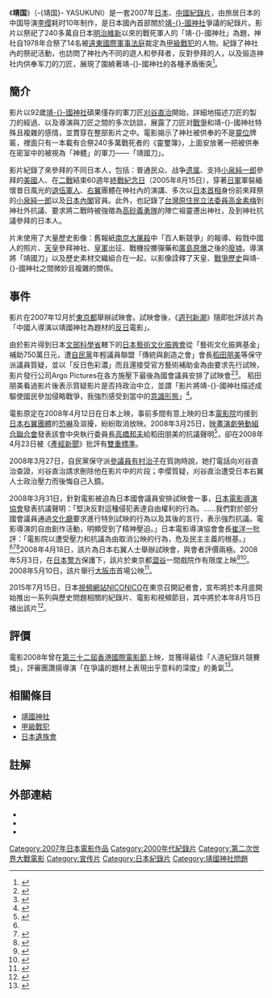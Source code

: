 {{noteTA
|T=zh-hant:靖國神社 (紀錄片); zh-hans:靖国;
|G1=Movie
|G2=Show
|1=zh-hant:靖國神社; zh-hans:靖国;
}}
{{Infobox Film
| name               = 靖国
| original_name      = -{靖国}- YASUKUNI
| image              = Yasukuni (2007 Film).JPG
| cn_image           = 
| hk_image           = 
| tw_image           = 
| caption            = 日本原版電影海報
| director           = [[李纓|李纓]]
| executive_producer =
| producer           = [[張雲輝|張雲輝]]、[[張會軍|張會軍]]、[[胡雲|胡雲]]、[[蔣選斌|蔣選斌]]、李纓
| writer             = 
| narrator           = 
| production_supervisor =
| starring           = [[高金素梅|高金素梅]]<br />[[小泉純一郎|小泉純一郎]]
| music              = [[中村良寬|中村良寬]]
| cinematography     = [[堀田泰寬|堀田泰寬]]、李纓
| editing            = [[大重裕二|大重裕二]]、李纓
| studio             = 龍影電影
| distributor        = {{flagicon|JPN}} Argo Pictures
| released           = {{flagicon|KOR}} [[韩国|韩国]][[釜山國際電影節|釜山國際電影節]] <br /> [[2007年10月|2007年10月]] <br /> {{flagicon|USA}} [[美国|美国]][[聖丹斯電影節|聖丹斯電影節]]<br />{{Start date|2008|1|18}} <br /> {{flagicon|GER}} [[德国|德国]][[柏林影展|柏林影展]] <br /> {{Start date|2008|2|11}} <br /> {{flagicon|HKG}} [[中国|中国]][[香港國際電影節|香港國際電影節]]<br />{{Start date|2008|3|23}}  <br /> {{JPN}} <br />{{Start date|2008|5|3}}
| sec-title          =
| runtime            = 120分鐘
| country            = {{JPN}} {{CHN}}
| language           = [[日語|日語]]、[[國語|國語]]
| imdb_id            = 1073548
| amg_id             = 426704
| budget             = 
| gross              =
| cn_name            = 靖国
| hk_name            = 靖國神社
| tw_name            = 
}}

《'''靖国'''》（-{靖国}- YASUKUNI）是一套2007年[[日本|日本]]、[[中國|中國]][[紀錄片|紀錄片]]，由旅居日本的中国导演[[李缨|李缨]]耗时10年制作，是日本國內首部關於[[靖國神社|靖-{}-國神社]]爭議的紀錄片。影片以祭祀了240多萬自日本[[明治維新|明治維新]]以來的戰死軍人的「靖-{}-國神社」為題，神社自1978年合祭了14名被[[遠東國際軍事法庭|遠東國際軍事法庭]]裁定為[[甲級戰犯|甲級戰犯]]的人物。紀錄了神社內的祭祀活動，也訪問了神社內不同的遊人和參拜者，反對參拜的人，以及锻造神社内供奉军刀的刀匠，展現了圍繞著靖-{}-國神社的各種矛盾衝突<ref>{{cite news |url=http://www.reuters.com/article/idUSPEK28444120070715 |title=Chinese director opens wounds in Yasukuni shrine film |publisher=[[Reuters|Reuters]] |date=2007-07-12 |accessdate=2010-07-27}}</ref>。

== 簡介 ==
影片以92歲[[靖國神社|靖-{}-國神社]]碩果僅存的軍刀匠[[刈谷直治|刈谷直治]]開始，詳細地描述刀匠的製刀的經過、以及導演與刀匠之間的多次訪談，展露了刀匠对[[戰爭|戰爭]]和靖-{}-國神社特殊且複雜的感情，並貫穿在整部影片之中。電影揭示了神社被供奉的不是[[靈位|靈位]]牌匾，裡面只有一本載有合祭240多萬戰死者的《靈璽簿》，上面安放著一把被供奉在密室中的被視為「神體」的軍刀——「靖國刀」。

影片紀錄了來參拜的不同日本人，包括：普通民众、战争[[日本遺族會|遗属]]、支持[[小泉純一郎|小泉純一郎]]參拜的[[美國|美國]]人、在[[二戰|二戰]]結束60週年[[第二次世界大戰對日戰爭勝利紀念日|終戰紀念日]]（2005年8月15日），穿著[[日軍|日軍]]軍裝緬懷昔日風光的[[退伍軍人|退伍軍人]]、[[右翼|右翼]]團體在神社內的演講、多次以[[日本首相|日本首相]]身份前來拜祭的[[小泉純一郎|小泉純一郎]]以及[[日本內閣|日本內閣]]官員。此外，也記錄了[[台灣原住民|台灣原住民]][[立法委員|立法委員]][[高金素梅|高金素梅]]到神社外抗議、要求將二戰時被強徵為[[高砂義勇隊|高砂義勇隊]]的陣亡祖靈遷出神社，及到神社抗議參拜的日本人。

片末使用了大量歷史影像：舊報紙[[南京大屠殺|南京大屠殺]]中「百人斬競爭」的報導、殺戮中國人的照片、[[天皇|天皇]]參拜神社、[[日軍|皇軍]]出征、戰機投擲彈藥和[[廣島原爆|廣島原爆]]之後的[[廢墟|廢墟]]。導演將「靖國刀」以及歷史素材交織組合在一起，以影像詮釋了天皇、[[日本戰爭列表#近代（1867年至今）|戰爭歷史]]與靖-{}-國神社之間微妙且複雜的關係。

== 事件 ==
影片在2007年12月於[[東京都|東京都]]舉辦試映會。試映會後，《[[週刊新潮|週刊新潮]]》隨即批評該片為「中國人導演以靖國神社為題材的[[反日|反日]]電影」。

由於影片得到日本[[文部科學省|文部科學省]]轄下的[[日本藝術文化振興會|日本藝術文化振興會]]從「藝術文化振興基金」補助750萬日元，遭[[自由民主黨_(日本)|自民黨]]年輕議員聯盟「傳統與創造之會」會長[[稻田朋美|稻田朋美]]等保守派議員質疑，並以「反日色彩濃」而且還接受官方藝術補助金為由要求先行試映，影片發行公司Argo Pictures在各方施壓下最後為國會議員安排了試映會<ref>{{cite news |title=指影片“反日色彩濃”日保守議員反對《靖國神社》上映 |publisher=[[聯合早報|聯合早報]] (新加坡) |date=2008-03-10}}</ref><ref>{{cite news |url=http://www.reuters.com/article/idUST27393120080319 |title=Japan cinema operator cancels "Yasukuni" screening |date=2008-03-18 |accessdate=2010-07-27}}</ref>。
稻田朋美看過影片後表示質疑影片是否持政治中立，並謂「影片將靖-{}-國神社描述成驅使國民參加侵略戰爭，我強烈感受到當中的[[意識形態|意識形態]]」<ref name="wenweipo">{{cite news |url=http://news.wenweipo.com/2008/04/02/IN0804020003.htm |title=紀錄片《靖國》難進日本影院 |date=2008-04-02 |publisher=[[文汇报_(香港)|文匯報]] |work=[[新華網|新華網]] |accessdate=2010-07-27}}</ref>。

電影原定在2008年4月12日在日本上映，事前多間有意上映的日本[[電影院|電影院]]均接到[[日本右翼團體|日本右翼團體]]的[[恐嚇|恐嚇]]及滋擾，紛紛取消放映。2008年3月25日，[[映畫演劇勞動組合聯合會|映畫演劇勞動組合聯合會]]發表該會中央執行委員長[[高橋邦夫|高橋邦夫]]給稻田朋美的抗議聲明<ref>{{cite news |title=有關電影《靖國》的抗議聲明|url=http://www.ei-en.net/appeal/080325_protest.pdf|publisher=映畫演劇勞動組合聯合會 |date=2008-03-25 |accessdate=2013-10-05}}</ref>，卻在2008年4月23日被《[[產經新聞|產經新聞]]》批評有[[雙重標準|雙重標準]]。

2008年3月27日，自民黨保守派[[參議員|參議員]][[有村治子|有村治子]]在質詢時說，她打電話向刈谷直治查證，刈谷直治請求刪除他在影片中的片段；李缨質疑，刈谷直治遭受日本右翼人士政治壓力而後悔自己入鏡。

2008年3月31日，針對電影被迫為日本國會議員安排試映會一事，[[日本電影導演協會|日本電影導演協會]]發表抗議聲明：「堅決反對這種侵犯表達自由權利的行為。……我們對於部分國會議員通過[[文化廳|文化廳]]要求進行特別試映的行為以及其後的言行，表示強烈抗議。電影導演的自由創作活動，明顯受到了精神壓迫。」日本電影導演協會會長[[崔洋一|崔洋一]]批評：「電影院以遭受壓力和抗議為由取消公映的行為，危及民主主義的根基。」<ref name="wenweipo"/><ref>{{cite news|title=政客施壓戲院遭恐嚇 日取消公映紀錄片《靖國》|url=http://www.takungpao.com/news/08/04/02/MW-885835.htm|publisher=[[大公報|大公報]]|date=2008-04-02|accessdate=2010-07-27|deadurl=yes|archiveurl=https://web.archive.org/web/20081202182050/http://www.takungpao.com/news/08/04/02/MW-885835.htm|archivedate=2008-12-02}}</ref><ref>{{cite news |title=電影《靖國》遭日本封殺續起爭議 |url=http://news.bbc.co.uk/chinese/trad/hi/newsid_7330000/newsid_7336500/7336527.stm |date=2008-04-08 |publisher=[[英國廣播公司|英國廣播公司]] |accessdate=2010-07-27}}</ref>2008年4月18日，該片為日本右翼人士舉辦試映會，與會者評價兩極。2008年5月3日，在[[日本警方|日本警方]]保護下，該片於東京都[[澀谷|澀谷]]一間戲院作有限度上映<ref>{{cite news |title=嚴密保安下《靖國》東京首映 |url=http://news.bbc.co.uk/chinese/trad/hi/newsid_7380000/newsid_7382200/7382246.stm |publisher=[[英國廣播公司|英國廣播公司]] |date=2008-05-03|accessdate=2013-10-05}}</ref><ref>{{cite news |title=ARTS, BRIEFLY; Tokyo Police Guard Film |url=http://query.nytimes.com/gst/fullpage.html?res=9C0DE6DB1538F936A35756C0A96E9C8B63&&scp=4&sq=YASUKUNI%20film&st=cse |publisher=NYTimes |date=2008-05-05 |accessdate=2010-07-27}}</ref>。2008年5月10日，該片舉行[[大阪市|大阪市]]首場公映<ref>{{cite news |title=《靖國》在日本關西首映 |url=http://news.bbc.co.uk/chinese/trad/hi/newsid_7390000/newsid_7393600/7393681.stm |publisher=英國廣播公司|date=2008-05-10|accessdate=2013-10-05}}</ref>。

2015年7月15日，日本[[視頻網站|視頻網站]][[NICONICO|NICONICO]]在東京召開記者會，宣布將於本月底開始推出一系列與歷史問題相關的紀錄片、電影和視頻節目，其中將於本年8月15日播出該片<ref>{{cite news |title=電影《南京！南京！》將在日本最大視頻網站上映 |url=http://japan.people.com.cn/n/2015/0716/c35468-27313513.html |publisher=人民網|date=2015-07-16|accessdate=2015-08-02}}</ref>。

== 評價 ==
電影2008年曾在[[第三十二屆香港國際電影節|第三十二屆香港國際電影節]]上映，並獲得最佳「人道紀錄片競賽獎」，評審團讚揚導演「在爭議的題材上表現出乎意料的深度」的勇氣<ref>{{cite news |url=http://www.reuters.com/article/idUSHKG35790620080328 |title="Yasukuni" director voices fears after HK film award |publisher=[[Reuters|Reuters]] |date=2008-03-27 |accessdate=2010-07-23}}</ref>。

== 相關條目 ==
* [[靖國神社|靖國神社]]
* [[甲級戰犯|甲級戰犯]]
* [[日本遺族會|日本遺族會]]

== 註解 ==
{{reflist|2}}

== 外部連結 ==
* {{imdb title|1073548}}
* {{amg movie|426704}}
* {{cite news |url=http://www.atchinese.com/index.php?option=com_content&view=article&id=48702&catid=189&Itemid=110 |title=《靖國神社》記錄片在日被封殺——對導演李纓的採訪 |date=2008-04-15 |publisher=[[亞洲時報|亞洲時報]] |accessdate=2010-07-23}}
{{DEFAULTSORT:Yasukuni}}
[[Category:2007年日本電影作品|Category:2007年日本電影作品]]
[[Category:2000年代紀錄片|Category:2000年代紀錄片]]

[[Category:第二次世界大戰電影|Category:第二次世界大戰電影]]
[[Category:宣传片|Category:宣传片]]
[[Category:日本紀錄片|Category:日本紀錄片]]
[[Category:靖國神社問題|Category:靖國神社問題]]